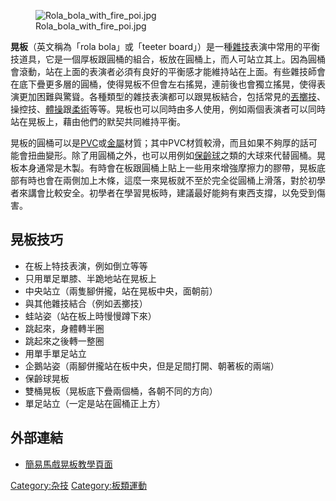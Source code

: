 [[File:Rola_bola_with_fire_poi.jpg|thumbnail]]

'''晃板'''（英文稱為「rola bola」或「teeter board」）是一種[[雜技|雜技]]表演中常用的平衡技道具，它是一個厚板跟圓桶的組合，板放在圓桶上，而人可站立其上。因為圓桶會滾動，站在上面的表演者必須有良好的平衡感才能維持站在上面。有些雜技師會在底下疊更多層的圓桶，使得晃板不但會左右搖晃，連前後也會獨立搖晃，使得表演更加困難與驚聳。各種類型的雜技表演都可以跟晃板結合，包括常見的[[丟擲技|丟擲技]]、操控技、[[體操|體操]]跟[[柔術|柔術]]等等。晃板也可以同時由多人使用，例如兩個表演者可以同時站在晃板上，藉由他們的默契共同維持平衡。

晃板的圓桶可以是[[PVC|PVC]]或[[金屬|金屬]]材質；其中PVC材質較滑，而且如果不夠厚的話可能會扭曲變形。除了用圓桶之外，也可以用例如[[保齡球|保齡球]]之類的大球來代替圓桶。晃板本身通常是木製。有時會在板跟圓桶上貼上一些用來增強摩擦力的膠帶，晃板底部有時也會在兩側加上木條，這麼一來晃板就不至於完全從圓桶上滑落，對於初學者來講會比較安全。初學者在學習晃板時，建議最好能夠有東西支撐，以免受到傷害。

== 晃板技巧 ==
* 在板上特技表演，例如倒立等等
* 只用單足單膝、半跪地站在晃板上
* 中央站立（兩隻腳併攏，站在晃板中央，面朝前）
* 與其他雜技結合（例如丟擲技）
* 蛙站姿（站在板上時慢慢蹲下來）
* 跳起來，身體轉半圈
* 跳起來之後轉一整圈
* 用單手單足站立
* 企鵝站姿（兩腳併攏站在板中央，但是足間打開、朝著板的兩端）
* 保齡球晃板
* 雙桶晃板（晃板底下疊兩個桶，各朝不同的方向）
* 單足站立（一定是站在圓桶正上方）

== 外部連結 ==
* [https://web.archive.org/web/20060412205753/http://tutorials.simplycircus.com/equilibristics/rolla-bolla.htm 簡易馬戲晃板教學頁面]

[[Category:杂技|Category:杂技]]
[[Category:板類運動|Category:板類運動]]